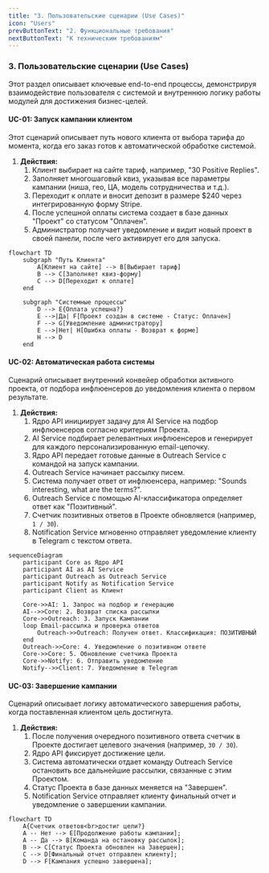 ```yaml
---
title: "3. Пользовательские сценарии (Use Cases)"
icon: "Users"
prevButtonText: "2. Функциональные требования"
nextButtonText: "К техническим требованиям"
---
```


### **3. Пользовательские сценарии (Use Cases)**
Этот раздел описывает ключевые end-to-end процессы, демонстрируя взаимодействие пользователя с системой и внутреннюю логику работы модулей для достижения бизнес-целей.

#### **UC-01: Запуск кампании клиентом**
Этот сценарий описывает путь нового клиента от выбора тарифа до момента, когда его заказ готов к автоматической обработке системой.

1.  **Действия:**
    1.  Клиент выбирает на сайте тариф, например, "30 Positive Replies".
    2.  Заполняет многошаговый квиз, указывая все параметры кампании (ниша, гео, ЦА, модель сотрудничества и т.д.).
    3.  Переходит к оплате и вносит депозит в размере $240 через интегрированную форму Stripe.
    4.  После успешной оплаты система создает в базе данных "Проект" со статусом "Оплачен".
    5.  Администратор получает уведомление и видит новый проект в своей панели, после чего активирует его для запуска.

```mermaid
flowchart TD
    subgraph "Путь Клиента"
        A[Клиент на сайте] --> B[Выбирает тариф]
        B --> C[Заполняет квиз-форму]
        C --> D[Переходит к оплате]
    end
    
    subgraph "Системные процессы"
        D --> E{Оплата успешна?}
        E -->|Да| F[Проект создан в системе - Статус: Оплачен]
        F --> G[Уведомление администратору]
        E -->|Нет| H[Ошибка оплаты - Возврат к форме]
        H --> D
    end
```

#### **UC-02: Автоматическая работа системы**
Сценарий описывает внутренний конвейер обработки активного проекта, от подбора инфлюенсеров до уведомления клиента о первом результате.

1.  **Действия:**
    1.  Ядро API инициирует задачу для AI Service на подбор инфлюенсеров согласно критериям Проекта.
    2.  AI Service подбирает релевантных инфлюенсеров и генерирует для каждого персонализированную email-цепочку.
    3.  Ядро API передает готовые данные в Outreach Service с командой на запуск кампании.
    4.  Outreach Service начинает рассылку писем.
    5.  Система получает ответ от инфлюенсера, например: "Sounds interesting, what are the terms?".
    6.  Outreach Service с помощью AI-классификатора определяет ответ как "Позитивный".
    7.  Счетчик позитивных ответов в Проекте обновляется (например, `1 / 30`).
    8.  Notification Service мгновенно отправляет уведомление клиенту в Telegram с текстом ответа.

```mermaid
sequenceDiagram
    participant Core as Ядро API
    participant AI as AI Service
    participant Outreach as Outreach Service
    participant Notify as Notification Service
    participant Client as Клиент

    Core->>AI: 1. Запрос на подбор и генерацию
    AI-->>Core: 2. Возврат списка рассылки
    Core->>Outreach: 3. Запуск Кампании
    loop Email-рассылка и проверка ответов
        Outreach->>Outreach: Получен ответ. Классификация: ПОЗИТИВНЫЙ
    end
    Outreach->>Core: 4. Уведомление о позитивном ответе
    Core->>Core: 5. Обновление счетчика Проекта
    Core->>Notify: 6. Отправить уведомление
    Notify-->>Client: 7. Уведомление в Telegram
```

#### **UC-03: Завершение кампании**
Сценарий описывает логику автоматического завершения работы, когда поставленная клиентом цель достигнута.

1.  **Действия:**
    1.  После получения очередного позитивного ответа счетчик в Проекте достигает целевого значения (например, `30 / 30`).
    2.  Ядро API фиксирует достижение цели.
    3.  Система автоматически отдает команду Outreach Service остановить все дальнейшие рассылки, связанные с этим Проектом.
    4.  Статус Проекта в базе данных меняется на "Завершен".
    5.  Notification Service отправляет клиенту финальный отчет и уведомление о завершении кампании.

```mermaid
flowchart TD
    A{Счетчик ответов<br>достиг цели?}
    A -- Нет --> E[Продолжение работы кампании];
    A -- Да --> B[Команда на остановку рассылок];
    B --> C[Статус Проекта обновлен на Завершен];
    C --> D[Финальный отчет отправлен клиенту];
    D --> F[Кампания успешно завершена];
```
